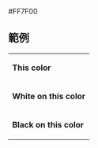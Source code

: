 <nowiki>#FF7F00</nowiki><noinclude>

== 範例 ==
{|
|- style="color:{{ {{PAGENAME}} }}"
| '''This color'''
|- style="background:{{ {{PAGENAME}} }}; color:white"
| '''White on this color'''
|- style="background:{{ {{PAGENAME}} }}; color:black"
| '''Black on this color'''
|}

[[Category:英國政黨顏色模板|{{PAGENAME}}]]

</noinclude>